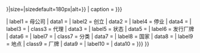 {{Infobox
| bodyclass  = vcard
| abovestyle = background-color: {{{bgcolor|LightBlue}}}
| aboveclass = fn org
| above      = {{{name|<includeonly>{{PAGENAMEBASE}}</includeonly>}}}
| image      = {{#invoke:InfoboxImage|InfoboxImage|image={{{image|{{{image_name|}}}}}}|size={{{image_size|}}}|sizedefault=180px|alt={{{image_alt|}}}}}
| caption    = {{{caption|{{{image_caption|}}}}}}

| label1     = 母公司
| data1      = {{{parent|}}}
| label2     = 创立
| data2      = {{{founded|}}}
| label4     = 停业
| data4      = {{{defunct|}}}
| label3     = {{nowrap|创立者}}<!--SINGULAR AS INFOBOX ALBUM ETC.-->
| class3     = 代理
| data3      = {{{founder|}}}
| label5     = 状态
| data5      = {{{status|}}}
| label6     = 发行厂牌
| data6      = {{{distributor|}}}
| label7     = {{nowrap|类型}}<!--SINGULAR AS INFOBOX ALBUM ETC.-->
| class7     = 分类
| data7      = {{{genre|}}}
| label8     = 国家
| data8      = {{{country|}}}
| label9     = 地点
| class9     = 厂牌
| data9      = {{{location|}}}
| label10    = {{nowrap|官方网站}}
| data10     = {{{website|{{{url|}}}}}}
}}<noinclude>
{{Documentation}}</noinclude>